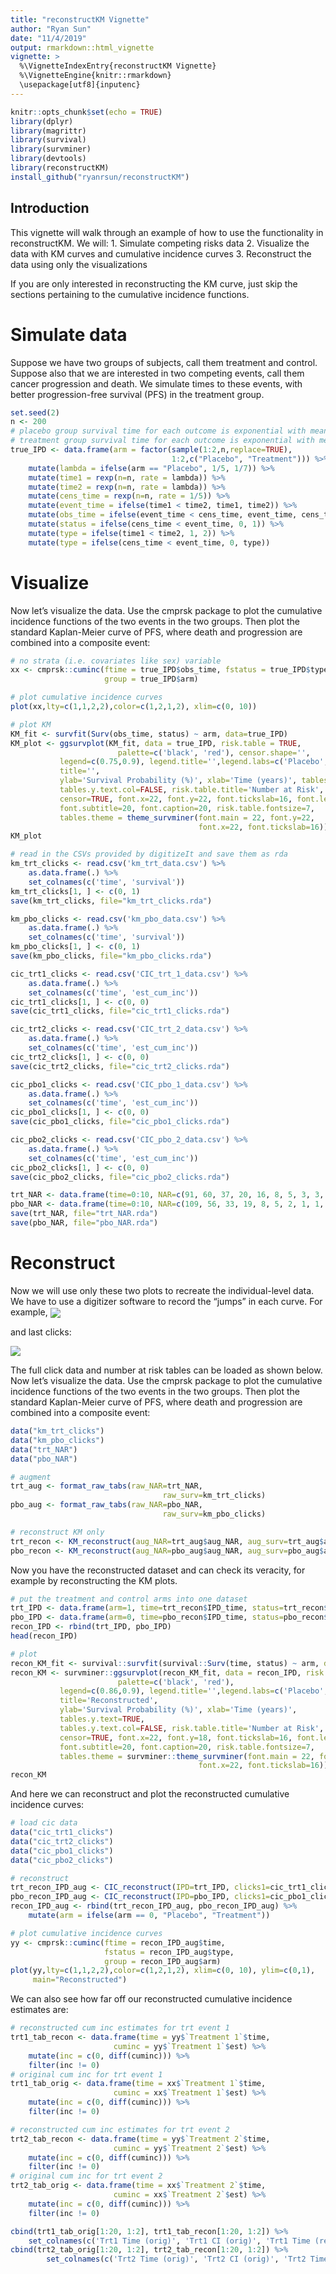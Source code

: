 ```yaml
---
title: "reconstructKM Vignette"
author: "Ryan Sun"
date: "11/4/2019"
output: rmarkdown::html_vignette
vignette: >
  %\VignetteIndexEntry{reconstructKM Vignette}
  %\VignetteEngine{knitr::rmarkdown}
  \usepackage[utf8]{inputenc}
---
```


```r
knitr::opts_chunk$set(echo = TRUE)
library(dplyr)
library(magrittr)
library(survival)
library(survminer)
library(devtools)
library(reconstructKM)
install_github("ryanrsun/reconstructKM")
```

## Introduction

This vignette will walk through an example of how to use the functionality in 
reconstructKM. We will:
    1. Simulate competing risks data
    2. Visualize the data with KM curves and cumulative incidence curves
    3. Reconstruct the data using only the visualizations

If you are only interested in reconstructing the KM curve, just skip the sections
pertaining to the cumulative incidence functions.

# Simulate data
Suppose we have two groups of subjects, call them treatment and control. Suppose also that we are interested in two competing events, call them cancer progression and death. We simulate times to these events, with better progression-free survival (PFS) in the treatment group. 

```r

set.seed(2)
n <- 200
# placebo group survival time for each outcome is exponential with mean 5, 
# treatment group survival time for each outcome is exponential with mean 17.
true_IPD <- data.frame(arm = factor(sample(1:2,n,replace=TRUE),
                                    1:2,c("Placebo", "Treatment"))) %>%
    mutate(lambda = ifelse(arm == "Placebo", 1/5, 1/7)) %>% 
    mutate(time1 = rexp(n=n, rate = lambda)) %>%
    mutate(time2 = rexp(n=n, rate = lambda)) %>%
    mutate(cens_time = rexp(n=n, rate = 1/5)) %>%
    mutate(event_time = ifelse(time1 < time2, time1, time2)) %>%
    mutate(obs_time = ifelse(event_time < cens_time, event_time, cens_time)) %>%
    mutate(status = ifelse(cens_time < event_time, 0, 1)) %>%
    mutate(type = ifelse(time1 < time2, 1, 2)) %>%
    mutate(type = ifelse(cens_time < event_time, 0, type))

```

# Visualize
Now let's visualize the data. Use the cmprsk package to plot the cumulative incidence functions of the two events in the two groups. Then plot the standard Kaplan-Meier curve of PFS, where death and progression are combined into a composite event:

```r
# no strata (i.e. covariates like sex) variable
xx <- cmprsk::cuminc(ftime = true_IPD$obs_time, fstatus = true_IPD$type,
                     group = true_IPD$arm)

# plot cumulative incidence curves
plot(xx,lty=c(1,1,2,2),color=c(1,2,1,2), xlim=c(0, 10))

# plot KM
KM_fit <- survfit(Surv(obs_time, status) ~ arm, data=true_IPD)
KM_plot <- ggsurvplot(KM_fit, data = true_IPD, risk.table = TRUE, 
                        palette=c('black', 'red'), censor.shape='',
           legend=c(0.75,0.9), legend.title='',legend.labs=c('Placebo', 'Treatment'),
           title='',
           ylab='Survival Probability (%)', xlab='Time (years)', tables.y.text=TRUE,
           tables.y.text.col=FALSE, risk.table.title='Number at Risk', break.time.by=1,
           censor=TRUE, font.x=22, font.y=22, font.tickslab=16, font.legend=22, 
           font.subtitle=20, font.caption=20, risk.table.fontsize=7,
           tables.theme = theme_survminer(font.main = 22, font.y=22,
                                          font.x=22, font.tickslab=16))
KM_plot
```

```r
# read in the CSVs provided by digitizeIt and save them as rda
km_trt_clicks <- read.csv('km_trt_data.csv') %>%
    as.data.frame(.) %>%
    set_colnames(c('time', 'survival')) 
km_trt_clicks[1, ] <- c(0, 1)
save(km_trt_clicks, file="km_trt_clicks.rda")

km_pbo_clicks <- read.csv('km_pbo_data.csv') %>%
    as.data.frame(.) %>%
    set_colnames(c('time', 'survival')) 
km_pbo_clicks[1, ] <- c(0, 1)
save(km_pbo_clicks, file="km_pbo_clicks.rda")

cic_trt1_clicks <- read.csv('CIC_trt_1_data.csv') %>%
    as.data.frame(.) %>%
    set_colnames(c('time', 'est_cum_inc')) 
cic_trt1_clicks[1, ] <- c(0, 0)
save(cic_trt1_clicks, file="cic_trt1_clicks.rda")

cic_trt2_clicks <- read.csv('CIC_trt_2_data.csv') %>%
    as.data.frame(.) %>%
    set_colnames(c('time', 'est_cum_inc')) 
cic_trt2_clicks[1, ] <- c(0, 0)
save(cic_trt2_clicks, file="cic_trt2_clicks.rda")

cic_pbo1_clicks <- read.csv('CIC_pbo_1_data.csv') %>%
    as.data.frame(.) %>%
    set_colnames(c('time', 'est_cum_inc')) 
cic_pbo1_clicks[1, ] <- c(0, 0)
save(cic_pbo1_clicks, file="cic_pbo1_clicks.rda")

cic_pbo2_clicks <- read.csv('CIC_pbo_2_data.csv') %>%
    as.data.frame(.) %>%
    set_colnames(c('time', 'est_cum_inc')) 
cic_pbo2_clicks[1, ] <- c(0, 0)
save(cic_pbo2_clicks, file="cic_pbo2_clicks.rda")

trt_NAR <- data.frame(time=0:10, NAR=c(91, 60, 37, 20, 16, 8, 5, 3, 3, 1, 0))
pbo_NAR <- data.frame(time=0:10, NAR=c(109, 56, 33, 19, 8, 5, 2, 1, 1, 1, 0))
save(trt_NAR, file="trt_NAR.rda")
save(pbo_NAR, file="pbo_NAR.rda")
```

# Reconstruct

Now we will use only these two plots to recreate the individual-level data.
We have to use a digitizer software to record the "jumps" in each curve.
For example, 
<img src="man/figures/TTFields_first_click.png" align="center" />

and last clicks:

<img src="man/figures/TTFields_last_click.png" align="center" />

The full click data and number at risk tables can be loaded as shown below.
Now let's visualize the data. Use the cmprsk package to plot the cumulative incidence functions of the two events in the two groups. Then plot the standard Kaplan-Meier curve of PFS, where death and progression are combined into a composite event:

```r
data("km_trt_clicks")
data("km_pbo_clicks")
data("trt_NAR")
data("pbo_NAR")

# augment
trt_aug <- format_raw_tabs(raw_NAR=trt_NAR,
                                  raw_surv=km_trt_clicks) 
pbo_aug <- format_raw_tabs(raw_NAR=pbo_NAR,
                                  raw_surv=km_pbo_clicks) 

# reconstruct KM only
trt_recon <- KM_reconstruct(aug_NAR=trt_aug$aug_NAR, aug_surv=trt_aug$aug_surv)
pbo_recon <- KM_reconstruct(aug_NAR=pbo_aug$aug_NAR, aug_surv=pbo_aug$aug_surv)
```


Now you have the reconstructed dataset and can check its veracity, for example by reconstructing the KM plots.

```r

# put the treatment and control arms into one dataset
trt_IPD <- data.frame(arm=1, time=trt_recon$IPD_time, status=trt_recon$IPD_event)
pbo_IPD <- data.frame(arm=0, time=pbo_recon$IPD_time, status=pbo_recon$IPD_event)
recon_IPD <- rbind(trt_IPD, pbo_IPD)
head(recon_IPD)

# plot
recon_KM_fit <- survival::survfit(survival::Surv(time, status) ~ arm, data=recon_IPD)
recon_KM <- survminer::ggsurvplot(recon_KM_fit, data = recon_IPD, risk.table = TRUE, 
                        palette=c('black', 'red'),
           legend=c(0.86,0.9), legend.title='',legend.labs=c('Placebo', 'Treatment'),
           title='Reconstructed',
           ylab='Survival Probability (%)', xlab='Time (years)',
           tables.y.text=TRUE,
           tables.y.text.col=FALSE, risk.table.title='Number at Risk', break.time.by=1,
           censor=TRUE, font.x=22, font.y=18, font.tickslab=16, font.legend=22, 
           font.subtitle=20, font.caption=20, risk.table.fontsize=7,
           tables.theme = survminer::theme_survminer(font.main = 22, font.y=22,
                                          font.x=22, font.tickslab=16))
recon_KM        
```


And here we can reconstruct and plot the reconstructed cumulative incidence curves:

```r
# load cic data
data("cic_trt1_clicks")
data("cic_trt2_clicks")
data("cic_pbo1_clicks")
data("cic_pbo2_clicks")

# reconstruct
trt_recon_IPD_aug <- CIC_reconstruct(IPD=trt_IPD, clicks1=cic_trt1_clicks, clicks2=cic_trt2_clicks)$IPD_aug
pbo_recon_IPD_aug <- CIC_reconstruct(IPD=pbo_IPD, clicks1=cic_pbo1_clicks, clicks2=cic_pbo2_clicks)$IPD_aug
recon_IPD_aug <- rbind(trt_recon_IPD_aug, pbo_recon_IPD_aug) %>%
    mutate(arm = ifelse(arm == 0, "Placebo", "Treatment"))

# plot cumulative incidence curves
yy <- cmprsk::cuminc(ftime = recon_IPD_aug$time, 
                     fstatus = recon_IPD_aug$type,
                     group = recon_IPD_aug$arm)
plot(yy,lty=c(1,1,2,2),color=c(1,2,1,2), xlim=c(0, 10), ylim=c(0,1),
     main="Reconstructed")

```

We can also see how far off our reconstructed cumulative incidence
estimates are:
```r

# reconstructed cum inc estimates for trt event 1
trt1_tab_recon <- data.frame(time = yy$`Treatment 1`$time,
                       cuminc = yy$`Treatment 1`$est) %>%
    mutate(inc = c(0, diff(cuminc))) %>%
    filter(inc != 0)
# original cum inc for trt event 1
trt1_tab_orig <- data.frame(time = xx$`Treatment 1`$time,
                       cuminc = xx$`Treatment 1`$est) %>%
    mutate(inc = c(0, diff(cuminc))) %>%
    filter(inc != 0)

# reconstructed cum inc estimates for trt event 2
trt2_tab_recon <- data.frame(time = yy$`Treatment 2`$time,
                       cuminc = yy$`Treatment 2`$est) %>%
    mutate(inc = c(0, diff(cuminc))) %>%
    filter(inc != 0)
# original cum inc for trt event 2
trt2_tab_orig <- data.frame(time = xx$`Treatment 2`$time,
                       cuminc = xx$`Treatment 2`$est) %>%
    mutate(inc = c(0, diff(cuminc))) %>%
    filter(inc != 0)

cbind(trt1_tab_orig[1:20, 1:2], trt1_tab_recon[1:20, 1:2]) %>%
    set_colnames(c('Trt1 Time (orig)', 'Trt1 CI (orig)', 'Trt1 Time (recon)', 'Trt1 CI (recon)'))
cbind(trt2_tab_orig[1:20, 1:2], trt2_tab_recon[1:20, 1:2]) %>%
        set_colnames(c('Trt2 Time (orig)', 'Trt2 CI (orig)', 'Trt2 Time (recon)', 'Trt2 CI (recon)'))

```
